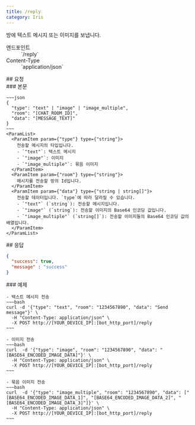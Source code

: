```yaml
---
title: /reply
category: Iris
---
```


<Section>
  방에 텍스트 메시지 또는 이미지를 보냅니다.

  <Dl>
    <Dt>엔드포인트</Dt>
    <Dd>
      <Endpoint method={"POST"}>`/reply`</Endpoint>
    </Dd>
    <Dt>Content-Type</Dt>
    <Dd>
      `application/json`
    </Dd>
  </Dl>
</Section>
<Section>
  ## 요청

  <Section>
    ### 본문

    ~~~json
    {
      "type": "text" | "image" | "image_multiple",
      "room": "[CHAT_ROOM_ID]",
      "data": "[MESSAGE_TEXT]"
    }
    ~~~
    <ParamList>
      <ParamItem param={"type"} type={"string"}>
        전송할 메시지의 타입입니다.
        - `"text"`: 텍스트 메시지
        - `"image"`: 이미지
        - `"image_multiple"`: 묶음 이미지
      </ParamItem>
      <ParamItem param={"room"} type={"string"}>
        메시지를 전송할 방의 Id입니다.
      </ParamItem>
      <ParamItem param={"data"} type={"string | string[]"}>
        전송할 데이터입니다. `type`에 따라 달라질 수 있습니다.
        - `"text"` (`string`): 전송할 메시지입니다.
        - `"image"` (`string`): 전송할 이미지의 Base64 인코딩 값입니다.
        - `"image_multiple"` (`string[]`): 전송할 이미지들의 Base64 인코딩 값의 배열입니다.
      </ParamItem>
    </ParamList>
  </Section>
  <Section>
  ## 응답

  ~~~json
  {
    "success": true,
    "message" : "success"
  }
  ~~~
</Section>
  <Section>
    ### 예제

    - 텍스트 메시지 전송
    ~~~bash
    curl -d '{"type": "text", "room": "1234567890", "data": "Send message"}' \
      -H "Content-Type: application/json" \
      -X POST http://[YOUR_DEVICE_IP]:[bot_http_port]/reply
    ~~~

    - 이미지 전송
    ~~~bash
    curl  -d '{"type": "image", "room": "1234567890", "data": "[BASE64_ENCODED_IMAGE_DATA]"}' \
      -H "Content-Type: application/json" \
      -X POST http://[YOUR_DEVICE_IP]:[bot_http_port]/reply
    ~~~

    - 묶음 이미지 전송
    ~~~bash
    curl  -d '{"type": "image_multiple", "room": "1234567890", "data": ["[BASE64_ENCODED_IMAGE_DATA_1]", "[BASE64_ENCODED_IMAGE_DATA_2]", "[BASE64_ENCODED_IMAGE_DATA_3]"]}' \
      -H "Content-Type: application/json" \
      -X POST http://[YOUR_DEVICE_IP]:[bot_http_port]/reply
    ~~~
  </Section>
</Section>